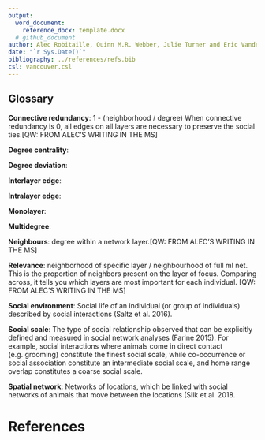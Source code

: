 ```yaml
---
output: 
  word_document:
    reference_docx: template.docx
  # github_document
author: Alec Robitaille, Quinn M.R. Webber, Julie Turner and Eric Vander Wal
date: "`r Sys.Date()`"
bibliography: ../references/refs.bib
csl: vancouver.csl
---
```


## Glossary

**Connective redundancy**: 1 - (neighborhood / degree) When connective redundancy is 0, all edges on all layers are necessary to preserve the social ties.[QW: FROM ALEC'S WRITING IN THE MS]

**Degree centrality**:

**Degree deviation**:

**Interlayer edge**: 

**Intralayer edge**:

**Monolayer**:

**Multidegree**: 

**Neighbours**: degree within a network layer.[QW: FROM ALEC'S WRITING IN THE MS]

**Relevance**: neighborhood of specific layer  / neighbourhood of full ml net. This is the proportion of neighbors present on the layer of focus. Comparing across, it tells you which layers are most important for each individual. [QW: FROM ALEC'S WRITING IN THE MS]

**Social environment**: Social life of an individual (or group of individuals) described by social interactions (Saltz et al. 2016).

**Social scale**: The type of social relationship observed that can be explicitly defined and measured in social network analyses (Farine 2015). For example, social interactions where animals come in direct contact (e.g. grooming) constitute the finest social scale, while co-occurrence or social association constitute an intermediate social scale, and home range overlap constitutes a coarse social scale.

**Spatial network**: Networks of locations, which be linked with social networks of animals that move between the locations (Silk et al. 2018.



# References
